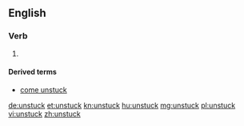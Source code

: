 ==English==

===Verb===
{{head|en|verb form}}

# {{en-past of|unstick}}

====Derived terms====
* [[come unstuck]]

[[de:unstuck]]
[[et:unstuck]]
[[kn:unstuck]]
[[hu:unstuck]]
[[mg:unstuck]]
[[pl:unstuck]]
[[vi:unstuck]]
[[zh:unstuck]]
